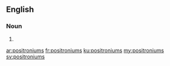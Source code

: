 ==English==

===Noun===
{{head|en|plural}}

# {{plural of|positronium|lang=en}}

[[ar:positroniums]]
[[fr:positroniums]]
[[ku:positroniums]]
[[my:positroniums]]
[[sv:positroniums]]